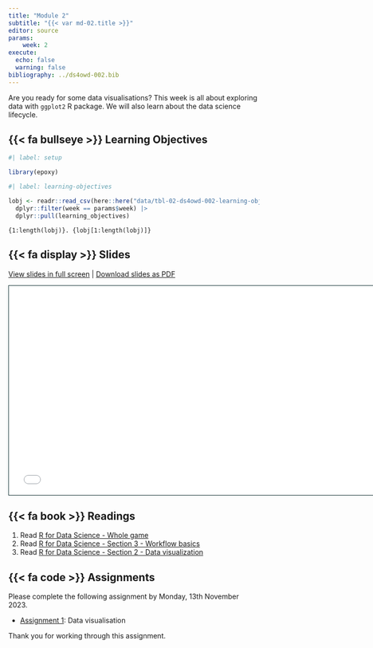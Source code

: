 ```yaml
---
title: "Module 2"
subtitle: "{{< var md-02.title >}}"
editor: source
params:
    week: 2
execute: 
  echo: false
  warning: false
bibliography: ../ds4owd-002.bib
---
```


Are you ready for some data visualisations? This week is all about exploring data with `ggplot2` R package. We will also learn about the data science lifecycle. 

## {{< fa bullseye >}} Learning Objectives

```r
#| label: setup

library(epoxy)
```

```r
#| label: learning-objectives

lobj <- readr::read_csv(here::here("data/tbl-02-ds4owd-002-learning-objectives.csv")) |> 
  dplyr::filter(week == params$week) |>
  dplyr::pull(learning_objectives)

```

```epoxy
{1:length(lobj)}. {lobj[1:length(lobj)]}
```

## {{< fa display >}} Slides

[View slides in full screen](../slides/lec-02-visualisation.html) | [Download slides as PDF](https://github.com/ds4owd-002/website/raw/main/slides/lec-02-visualisation.pdf)

```{=html}
<iframe class="slide-deck" src="../slides/lec-02-visualisation.html" height="420" width="747" style="border: 1px solid #123233;"></iframe>
```


## {{< fa book >}} Readings

1. Read [R for Data Science - Whole game](https://r4ds.hadley.nz/whole-game)
2. Read [R for Data Science - Section 3 - Workflow basics](https://r4ds.hadley.nz/workflow-basics) 
3. Read [R for Data Science - Section 2 - Data visualization](https://r4ds.hadley.nz/data-visualize)

## {{< fa code >}} Assignments

Please complete the following assignment by Monday, 13th November 2023. 

-   [Assignment 1](../assignments/md-02/am-02-1-data-visualisation.qmd): Data visualisation

Thank you for working through this assignment. 


